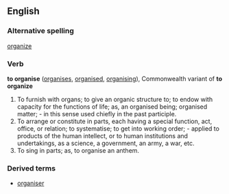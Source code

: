 ==English==

===Alternative spelling===
[[organize]]

===Verb===
'''to organise'''  ([[organises]], [[organised]], [[organising]]), Commonwealth variant of '''to organize'''
#To furnish with organs; to give an organic structure to; to endow with capacity for the functions of life; as, an organised being; organised matter; - in this sense used chiefly in the past participle.
#To arrange or constitute in parts, each having a special function, act, office, or relation; to systematise; to get into working order; - applied to products of the human intellect, or to human institutions and undertakings, as a science, a government, an army, a war, etc.
#To sing in parts; as, to organise an anthem.

===Derived terms===
*[[organiser]]